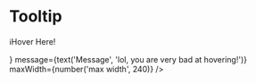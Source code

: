 

<Meta title="Components|Popovers/Tooltip" decorators={[withKnobs]} component={Tooltip} />

# Tooltip

<Story name="Knobs">
  <Tooltip
    trigger={<p>ℹ️Hover Here!</p>}
    message={text('Message', 'lol, you are very bad at hovering!')}
    maxWidth={number('max width', 240)}
  />
</Story>

<Props of={Tooltip} />